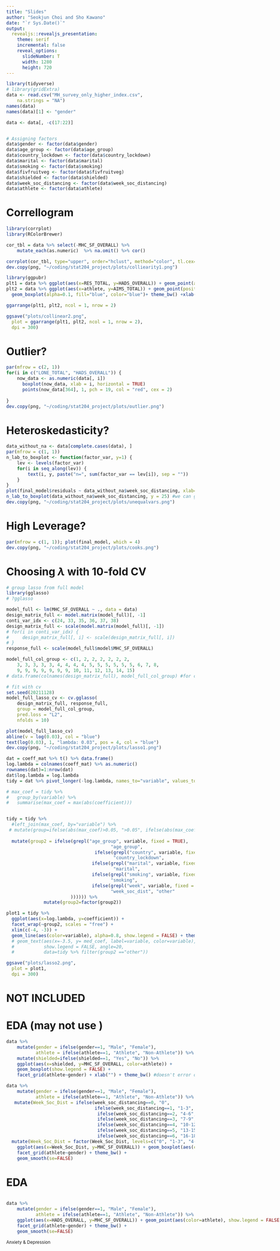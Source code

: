 ```yaml
---
title: "Slides"
author: "Seokjun Choi and Sho Kawano"
date: "`r Sys.Date()`"
output:
  revealjs::revealjs_presentation: 
    theme: serif
    incremental: false
    reveal_options:
      slideNumber: T
      width: 1280
      height: 720
---
```


```r
library(tidyverse)
# library(gridExtra)
data <- read.csv("MH_survey_only_higher_index.csv",
    na.strings = "NA")
names(data)
names(data)[1] <- "gender"

data <- data[, -c(17:22)]


# Assigning factors
data$gender <- factor(data$gender)
data$age_group <- factor(data$age_group)
data$country_lockdown <- factor(data$country_lockdown)
data$marital <- factor(data$marital)
data$smoking <- factor(data$smoking)
data$fivfruitveg <- factor(data$fivfruitveg)
data$shielded <- factor(data$shielded)
data$week_soc_distancing <- factor(data$week_soc_distancing)
data$athlete <- factor(data$athlete)
```


# Correllogram 

```r
library(corrplot)
library(RColorBrewer)

cor_tbl = data %>% select(-MHC_SF_OVERALL) %>%  
    mutate_each(as.numeric)  %>% na.omit() %>% cor()

corrplot(cor_tbl, type="upper", order="hclust", method="color", tl.cex=0.8)
dev.copy(png, "~/coding/stat204_project/plots/colliearity1.png")
```


```r
library(ggpubr)
plt1 = data %>% ggplot(aes(x=RES_TOTAL, y=HADS_OVERALL)) + geom_point(alpha=0.5) + geom_smooth(se=FALSE)+ theme_bw() + xlab("RES") + ylab("HADS")
plt2 = data %>% ggplot(aes(x=athlete, y=AIMS_TOTAL)) + geom_point(position="jitter", alpha=0.5) + 
  geom_boxplot(alpha=0.1, fill="blue", color="blue")+ theme_bw() +xlab("athlete") + ylab("AIMS")

ggarrange(plt1, plt2, ncol = 1, nrow = 2)

ggsave("plots/collinear2.png",
  plot = ggarrange(plt1, plt2, ncol = 1, nrow = 2),
  dpi = 300)
```





# Outlier?

```r
par(mfrow = c(2, 1))
for(i in c("LONE_TOTAL", "HADS_OVERALL")) {
    now_data <- as.numeric(data[, i])
      boxplot(now_data, xlab = i, horizontal = TRUE)
      points(now_data[364], 1, pch = 19, col = "red", cex = 2)
    
}
dev.copy(png, "~/coding/stat204_project/plots/outlier.png")
```

# Heteroskedasticity?

```r
data_without_na <- data[complete.cases(data), ]
par(mfrow = c(1, 1))
n_lab_to_boxplot <- function(factor_var, y=1) {
    lev <- levels(factor_var)
    for(i in seq_along(lev)) {
        text(i, y, paste("n=", sum(factor_var == lev[i]), sep = ""))
    }
}
plot(final_model$residuals ~ data_without_na$week_soc_distancing, xlab="Week Social Distancing", ylab="Residuals")  # <- hmm. but boxes are similar
n_lab_to_boxplot(data_without_na$week_soc_distancing, y = 25) #we can guess what makes the problem
dev.copy(png, "~/coding/stat204_project/plots/unequalvars.png")
```


# High Leverage?

```r
par(mfrow = c(1, 1)); plot(final_model, which = 4)
dev.copy(png, "~/coding/stat204_project/plots/cooks.png")
```



# Choosing $\lambda$ with 10-fold CV

```r
# group lasso from full model
library(gglasso)
# ?gglasso

model_full <- lm(MHC_SF_OVERALL ~ ., data = data)
design_matrix_full <- model.matrix(model_full)[, -1]
conti_var_idx <- c(24, 33, 35, 36, 37, 38)
design_matrix_full <- scale(model.matrix(model_full)[, -1])
# for(i in conti_var_idx) {
#     design_matrix_full[, i] <- scale(design_matrix_full[, i])
# }
response_full <- scale(model_full$model$MHC_SF_OVERALL)

model_full_col_group <- c(1, 2, 2, 2, 2, 2, 2,
    3, 3, 3, 3, 3, 4, 4, 4, 4, 5, 5, 5, 5, 5, 5, 6, 7, 8,
    9, 9, 9, 9, 9, 9, 9, 10, 11, 12, 13, 14, 15)
# data.frame(colnames(design_matrix_full), model_full_col_group) #for check
```

```r
# fit with cv
set.seed(20211128)
model_full_lasso_cv <- cv.gglasso(
    design_matrix_full, response_full,
    group = model_full_col_group,
    pred.loss = "L2",
    nfolds = 10)
```

```r
plot(model_full_lasso_cv)
abline(v = log(0.03), col = "blue")
text(log(0.03), 1, "lambda: 0.03", pos = 4, col = "blue")
dev.copy(png, "~/coding/stat204_project/plots/lasso1.png")
```



```r

dat = coeff_mat %>% t() %>% data.frame() 
log.lambda = colnames(coeff_mat) %>% as.numeric()
rownames(dat)=1:nrow(dat)
dat$log.lambda = log.lambda
tidy = dat %>% pivot_longer(-log.lambda, names_to="variable", values_to = "coefficient")

# max_coef = tidy %>%
#   group_by(variable) %>% 
#   summarise(max_coef = max(abs(coefficient)))


tidy = tidy %>% 
  #left_join(max_coef, by="variable") %>% 
 # mutate(group=ifelse(abs(max_coef)>0.05, ">0.05", ifelse(abs(max_coef)>0.02, ">0.02", "<0.02"))) %>% 
  
  mutate(group2 = ifelse(grepl("age_group", variable, fixed = TRUE),
                                       "age_group",
                                 ifelse(grepl("country", variable, fixed = TRUE),
                                        "country_lockdown",
                                ifelse(grepl("marital", variable, fixed = TRUE),
                                        "marital",
                                ifelse(grepl("smoking", variable, fixed = TRUE),
                                       "smoking",
                                ifelse(grepl("week", variable, fixed = TRUE),
                                       "week_soc_dist", "other"
                        )))))) %>%
              mutate(group2=factor(group2))

plot1 = tidy %>% 
  ggplot(aes(x=log.lambda, y=coefficient)) + 
  facet_wrap(~group2, scales = "free") +
  xlim(c(-4, -3)) + 
  geom_line(aes(color=variable), alpha=0.8, show.legend = FALSE) + theme_bw() 
  # geom_text(aes(x=-3.5, y= med_coef, label=variable, color=variable), 
  #           show.legend = FALSE, angle=20,
  #           data=tidy %>% filter(group2 =="other"))

ggsave("plots/lasso2.png",
  plot = plot1,
  dpi = 300)
```




# NOT INCLUDED 

# EDA (may not use )

```r
data %>% 
    mutate(gender = ifelse(gender==1, "Male", "Female"), 
           athlete = ifelse(athlete==1, "Athlete", "Non-Athlete")) %>% 
    mutate(shielded=ifelse(shielded==1, "Yes", "No")) %>% 
    ggplot(aes(x=shielded, y=MHC_SF_OVERALL, color=athlete)) + 
    geom_boxplot(show.legend = FALSE) + 
    facet_grid(athlete~gender) + xlab("") + theme_bw() #doesn't error occur?


```


```r
data %>% 
    mutate(gender = ifelse(gender==1, "Male", "Female"), 
           athlete = ifelse(athlete==1, "Athlete", "Non-Athlete")) %>% 
   mutate(Week_Soc_Dist = ifelse(week_soc_distancing==0, "0", 
                                 ifelse(week_soc_distancing==1, "1-3", 
                                  ifelse(week_soc_distancing==2, "4-6", 
                                  ifelse(week_soc_distancing==3, "7-9", 
                                  ifelse(week_soc_distancing==4, "10-12", 
                                  ifelse(week_soc_distancing==5, "13-15", 
                                  ifelse(week_soc_distancing==6, "16-18", "19-21")))))))) %>% 
  mutate(Week_Soc_Dist = factor(Week_Soc_Dist, levels=c("0", "1-3", "4-6", "7-9", "10-12", "13-15", "16-18", "19-21"))) %>% 
    ggplot(aes(x=Week_Soc_Dist, y=MHC_SF_OVERALL)) + geom_boxplot(aes(color=athlete), show.legend = FALSE) + xlab("") +
    facet_grid(athlete~gender) + theme_bw() + 
    geom_smooth(se=FALSE)
```


# EDA

<style>
.container{
    display: flex;
}
.col{
    flex: 1;
}
</style>

<div class="container">
<div class="col">


```r
data %>% 
    mutate(gender = ifelse(gender==1, "Male", "Female"), 
           athlete = ifelse(athlete==1, "Athlete", "Non-Athlete")) %>% 
    ggplot(aes(x=HADS_OVERALL, y=MHC_SF_OVERALL)) + geom_point(aes(color=athlete), show.legend = FALSE) + 
    facet_grid(athlete~gender) + theme_bw() +
    geom_smooth(se=FALSE)
```

<small>Anxiety & Depression</small>

</div>
<div class="col">


```r
data %>% 
    mutate(gender = ifelse(gender==1, "Male", "Female"), 
           athlete = ifelse(athlete==1, "Athlete", "Non-Athlete")) %>% 
    ggplot(aes(x=LONE_TOTAL, y=MHC_SF_OVERALL)) + geom_point(aes(color=athlete), show.legend = FALSE) + 
    facet_grid(athlete~gender) + theme_bw() +
    geom_smooth(se=FALSE)
```
<small>Loneliness Index</small>
</div>
</div>

